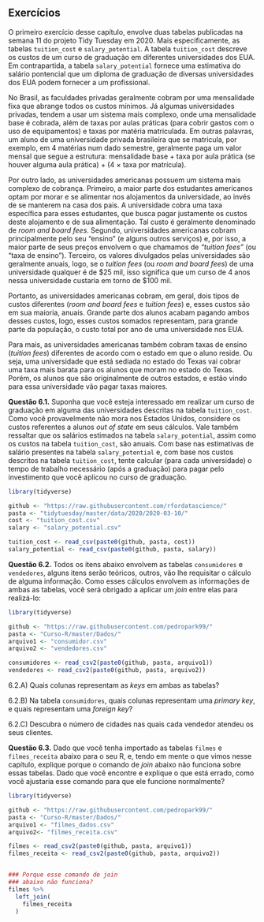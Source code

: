 



## Exercícios {.unnumbered}


O primeiro exercício desse capítulo, envolve duas tabelas publicadas na semana 11 do projeto Tidy Tuesday em 2020. Mais especificamente, as tabelas `tuition_cost` e `salary_potential`. A tabela `tuition_cost` descreve os custos de um curso de graduação em diferentes universidades dos EUA. Em contrapartida, a tabela `salary_potential` fornece uma estimativa do salário pontencial que um diploma de graduação de diversas universidades dos EUA podem fornecer a um profissional. 

No Brasil, as faculdades privadas geralmente cobram por uma mensalidade fixa que abrange todos os custos mínimos. Já algumas universidades privadas, tendem a usar um sistema mais complexo, onde uma mensalidade base é cobrada, além de taxas por aulas práticas (para cobrir gastos com o uso de equipamentos) e taxas por matéria matriculada. Em outras palavras, um aluno de uma universidade privada brasileira que se matricula, por exemplo, em 4 matérias num dado semestre, geralmente paga um valor mensal que segue a estrutura: mensalidade base + taxa por aula prática (se houver alguma aula prática) + (4 $\times$ taxa por matrícula). 

Por outro lado, as universidades americanas possuem um sistema mais complexo de cobrança. Primeiro, a maior parte dos estudantes americanos optam por morar e se alimentar nos alojamentos da universidade, ao invés de se manterem na casa dos pais. A universidade cobra uma taxa específica para esses estudantes, que busca pagar justamente os custos deste alojamento e de sua alimentação. Tal custo é geralmente denominado de *room and board fees*. Segundo, universidades americanas cobram principalmente pelo seu "ensino" (e alguns outros serviços) e, por isso, a maior parte de seus preços envolvem o que chamamos de *"tuition fees"* (ou "taxa de ensino"). Terceiro, os valores divulgados pelas universidades são geralmente anuais, logo, se o *tuition fees* (ou *room and board fees*) de uma universidade qualquer é de \$25 mil, isso significa que um curso de 4 anos nessa universidade custaria em torno de \$100 mil.

Portanto, as universidades americanas cobram, em geral, dois tipos de custos diferentes (*room and board fees* e *tuition fees*) e, esses custos são em sua maioria, anuais. Grande parte dos alunos acabam pagando ambos desses custos, logo, esses custos somados representam, para grande parte da população, o custo total por ano de uma universidade nos EUA.

Para mais, as universidades americanas também cobram taxas de ensino (*tuition fees*) diferentes de acordo com o estado em que o aluno reside. Ou seja, uma universidade que está sediada no estado do Texas vai cobrar uma taxa mais barata para os alunos que moram no estado do Texas. Porém, os alunos que são originalmente de outros estados, e estão vindo para essa universidade vão pagar taxas maiores.



**Questão 6.1.** Suponha que você esteja interessado em realizar um curso de graduação em alguma das universidades descritas na tabela `tuition_cost`. Como você provavelmente não mora nos Estados Unidos, considere os custos referentes a alunos *out of state* em seus cálculos. Vale também ressaltar que os salários estimados na tabela `salary_potential`, assim como os custos na tabela `tuition_cost`, são anuais. Com base nas estimativas de salário presentes na tabela `salary_potential` e, com base nos custos descritos na tabela `tuition_cost`, tente calcular (para cada universidade) o tempo de trabalho necessário (após a graduação) para pagar pelo investimento que você aplicou no curso de graduação.



```r
library(tidyverse)

github <- "https://raw.githubusercontent.com/rfordatascience/"
pasta <- "tidytuesday/master/data/2020/2020-03-10/"
cost <- "tuition_cost.csv"
salary <- "salary_potential.csv"

tuition_cost <- read_csv(paste0(github, pasta, cost))
salary_potential <- read_csv(paste0(github, pasta, salary))
```




**Questão 6.2.** Todos os itens abaixo envolvem as tabelas `consumidores` e `vendedores`, alguns itens serão teóricos, outros, vão lhe requisitar o cálculo de alguma informação. Como esses cálculos envolvem as informações de ambas as tabelas, você será obrigado a aplicar um *join* entre elas para realizá-lo:


```r
library(tidyverse)

github <- "https://raw.githubusercontent.com/pedropark99/"
pasta <- "Curso-R/master/Dados/"
arquivo1 <- "consumidor.csv"
arquivo2 <- "vendedores.csv"

consumidores <- read_csv2(paste0(github, pasta, arquivo1))
vendedores <- read_csv2(paste0(github, pasta, arquivo2))
```


6.2.A) Quais colunas representam as *keys* em ambas as tabelas?

6.2.B) Na tabela `consumidores`, quais colunas representam uma *primary key*, e quais representam uma *foreign key*?

6.2.C) Descubra o número de cidades nas quais cada vendedor atendeu os seus clientes.





**Questão 6.3.** Dado que você tenha importado as tabelas `filmes` e `filmes_receita` abaixo para o seu R, e, tendo em mente o que vimos nesse capítulo, explique porque o comando de *join* abaixo não funciona sobre essas tabelas. Dado que você encontre e explique o que está errado, como você ajustaria esse comando para que ele funcione normalmente?


```r
library(tidyverse)

github <- "https://raw.githubusercontent.com/pedropark99/"
pasta <- "Curso-R/master/Dados/"
arquivo1 <- "filmes_dados.csv"
arquivo2<- "filmes_receita.csv"

filmes <- read_csv2(paste0(github, pasta, arquivo1))
filmes_receita <- read_csv2(paste0(github, pasta, arquivo2))


### Porque esse comando de join
### abaixo não funciona?
filmes %>% 
  left_join(
    filmes_receita
  )
```









